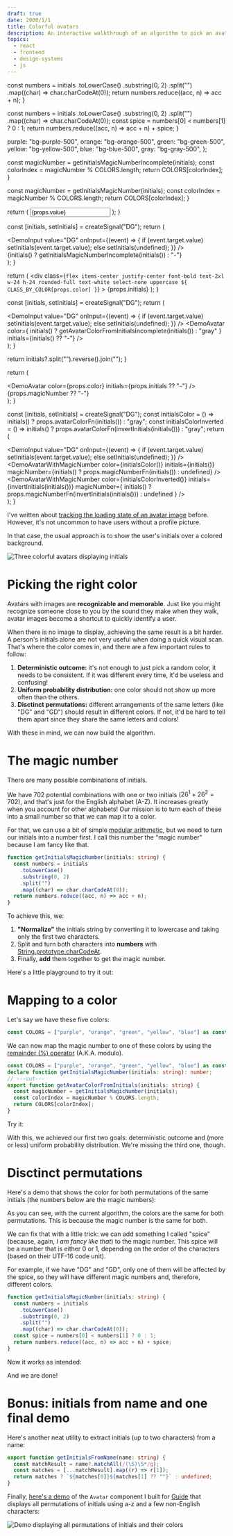 ```yaml
---
draft: true
date: 2000/1/1
title: Colorful avatars
description: An interactive walkthrough of an algorithm to pick an avatar's color based on the user's initials.
topics:
  - react
  - frontend
  - design-systems
  - js
---
```



  const numbers = initials
    .toLowerCase()
    .substring(0, 2)
    .split("")
    .map((char) => char.charCodeAt(0));
  return numbers.reduce((acc, n) => acc + n);
}

  const numbers = initials
    .toLowerCase()
    .substring(0, 2)
    .split("")
    .map((char) => char.charCodeAt(0));
  const spice = numbers[0] < numbers[1] ? 0 : 1;
  return numbers.reduce((acc, n) => acc + n) + spice;
}

  purple: "bg-purple-500",
  orange: "bg-orange-500",
  green: "bg-green-500",
  yellow: "bg-yellow-500",
  blue: "bg-blue-500",
  gray: "bg-gray-500",
};

  const magicNumber = getInitialsMagicNumberIncomplete(initials);
  const colorIndex = magicNumber % COLORS.length;
  return COLORS[colorIndex];
}

  const magicNumber = getInitialsMagicNumber(initials);
  const colorIndex = magicNumber % COLORS.length;
  return COLORS[colorIndex];
}

  return (
    <input
      value={props.value}
      aria-label="Initials"
      class="text-2xl w-24 h-12 border-2 border-accent rounded uppercase text-center focus:outline-none focus-visible:border-4 focus-scroll-target"
      type="text"
      maxlength={2}
      onInput={props.onInput}
    />
  );
}

  const [initials, setInitials] = createSignal("DG");
  return (
    <div class="flex items-center justify-center gap-4">
      <DemoInput
        value="DG"
        onInput={(event) => {
          if (event.target.value) setInitials(event.target.value);
          else setInitials(undefined);
        }}
      />
      <div class="text-2xl">
        {initials() ? getInitialsMagicNumberIncomplete(initials()) : "-"}
      </div>
    </div>
  );
}

  return (
    <div
      class={`flex items-center justify-center font-bold text-2xl w-24 h-24 rounded-full text-white select-none uppercase ${
        CLASS_BY_COLOR[props.color]
      }`}
    >
      {props.initials}
    </div>
  );
}

  const [initials, setInitials] = createSignal("DG");
  return (
    <div class="flex items-center justify-center gap-4">
      <DemoInput
        value="DG"
        onInput={(event) => {
          if (event.target.value) setInitials(event.target.value);
          else setInitials(undefined);
        }}
      />
      <DemoAvatar
        color={
          initials() ? getAvatarColorFromInitialsIncomplete(initials()) : "gray"
        }
        initials={initials() ?? "-"}
      />
    </div>
  );
}

  return initials?.split("").reverse().join("");
}

  return (
    <div class="flex flex-col items-center justify-center gap-2">
      <DemoAvatar color={props.color} initials={props.initials ?? "-"} />
      <div class="text-2xl">{props.magicNumber ?? "-"}</div>
    </div>
  );
}

  const [initials, setInitials] = createSignal("DG");
  const initialsColor = () =>
    initials() ? props.avatarColorFn(initials()) : "gray";
  const initialsColorInverted = () =>
    initials() ? props.avatarColorFn(invertInitials(initials())) : "gray";
  return (
    <div class="flex items-center justify-center gap-4">
      <DemoInput
        value="DG"
        onInput={(event) => {
          if (event.target.value) setInitials(event.target.value);
          else setInitials(undefined);
        }}
      />
      <DemoAvatarWithMagicNumber
        color={initialsColor()}
        initials={initials()}
        magicNumber={initials() ? props.magicNumberFn(initials()) : undefined}
      />
      <DemoAvatarWithMagicNumber
        color={initialsColorInverted()}
        initials={invertInitials(initials())}
        magicNumber={
          initials()
            ? props.magicNumberFn(invertInitials(initials()))
            : undefined
        }
      />
    </div>
  );
}

I've written about [tracking the loading state of an avatar image](../use-image-is-loaded) before. However, it's not uncommon to have users without a profile picture.

In that case, the usual approach is to show the user's initials over a colored background.

![Three colorful avatars displaying initials](avatar-group.png)

# Picking the right color

Avatars with images are **recognizable and memorable**. Just like you might recognize someone close to you by the sound they make when they walk, avatar images become a shortcut to quickly identify a user.

When there is no image to display, achieving the same result is a bit harder. A person's initials alone are not very useful when doing a quick visual scan. That's where the color comes in, and there are a few important rules to follow:

1. **Deterministic outcome:** it's not enough to just pick a random color, it needs to be consistent. If it was different every time, it'd be useless and confusing!
2. **Uniform probability distribution:** one color should not show up more often than the others.
3. **Disctinct permutations:** different arrangements of the same letters (like "DG" and "GD") should result in different colors. If not, it'd be hard to tell them apart since they share the same letters and colors!

With these in mind, we can now build the algorithm.

# The magic number

There are many possible combinations of initials.

We have 702 potential combinations with one or two initials ($26^1 + 26^2 = 702$), and that's just for the English alphabet (A-Z). It increases greatly when you account for other alphabets! Our mission is to turn each of these into a small number so that we can map it to a color.

For that, we can use a bit of simple [modular arithmetic](https://en.wikipedia.org/wiki/Modular_arithmetic), but we need to turn our initials into a number first. I call this number the "magic number" because I am fancy like that.

```ts twoslash
function getInitialsMagicNumber(initials: string) {
  const numbers = initials
    .toLowerCase()
    .substring(0, 2)
    .split("")
    .map((char) => char.charCodeAt(0));
  return numbers.reduce((acc, n) => acc + n);
}
```

To achieve this, we:

1. **"Normalize"** the initials string by converting it to lowercase and taking only the first two characters.
2. Split and turn both characters into **numbers** with [String.prototype.charCodeAt](https://developer.mozilla.org/en-US/docs/Web/JavaScript/Reference/Global_Objects/String/charCodeAt).
3. Finally, **add** them together to get the magic number.

Here's a little playground to try it out:

<MagicNumberDemoIncomplete />

# Mapping to a color

Let's say we have these five colors:

```ts twoslash
const COLORS = ["purple", "orange", "green", "yellow", "blue"] as const;
```

We can now map the magic number to one of these colors by using the [remainder (%) operator](https://developer.mozilla.org/en-US/docs/Web/JavaScript/Reference/Operators/Remainder) (A.K.A. modulo).

```ts twoslash
const COLORS = ["purple", "orange", "green", "yellow", "blue"] as const;
declare function getInitialsMagicNumber(initials: string): number;
// ---cut---
export function getAvatarColorFromInitials(initials: string) {
  const magicNumber = getInitialsMagicNumber(initials);
  const colorIndex = magicNumber % COLORS.length;
  return COLORS[colorIndex];
}
```

Try it:

<InitialsColorDemoIncomplete />

With this, we achieved our first two goals: deterministic outcome and (more or less) uniform probability distribution. We're missing the third one, though.

# Disctinct permutations

Here's a demo that shows the color for both permutations of the same initials (the numbers below are the magic numbers):

<InitialsPermutationsDemo
  avatarColorFn={getAvatarColorFromInitialsIncomplete}
  magicNumberFn={getInitialsMagicNumberIncomplete}
/>

As you can see, with the current algorithm, the colors are the same for both permutations. This is because the magic number is the same for both.

We can fix that with a little trick: we can add something I called "spice" (because, again, _I am fancy like that_) to the magic number. This spice will be a number that is either 0 or 1, depending on the order of the characters (based on their UTF-16 code unit).

For example, if we have "DG" and "GD", only one of them will be affected by the spice, so they will have different magic numbers and, therefore, different colors.

```ts twoslash {7-8}
function getInitialsMagicNumber(initials: string) {
  const numbers = initials
    .toLowerCase()
    .substring(0, 2)
    .split("")
    .map((char) => char.charCodeAt(0));
  const spice = numbers[0] < numbers[1] ? 0 : 1;
  return numbers.reduce((acc, n) => acc + n) + spice;
}
```

Now it works as intended:

<InitialsPermutationsDemo
  avatarColorFn={getAvatarColorFromInitials}
  magicNumberFn={getInitialsMagicNumber}
/>

And we are done!

# Bonus: initials from name and one final demo

Here's another neat utility to extract initials (up to two characters) from a name:

```ts twoslash
export function getInitialsFromName(name: string) {
  const matchResult = name?.matchAll(/(\S)\S*/g);
  const matches = [...matchResult].map((r) => r[1]);
  return matches ? `${matches[0]}${matches[1] ?? ""}` : undefined;
}
```

Finally, [here's a demo](https://atlas.guide.co/?path=/story/components-avatar--colors) of the `Avatar` component I built for [Guide](https://guide.co) that displays all permutations of initials using a-z and a few non-English characters:

![Demo displaying all permutations of initials and their colors](avatar-permutations.gif)
